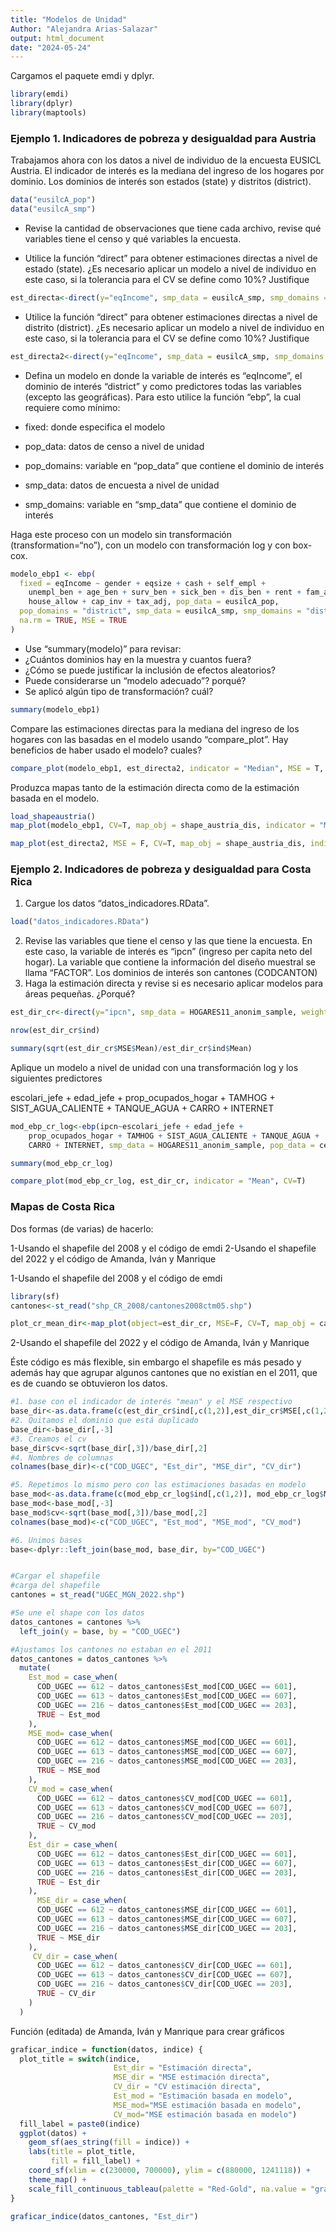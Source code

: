 ```yaml
---
title: "Modelos de Unidad"
Author: "Alejandra Arias-Salazar"
output: html_document
date: "2024-05-24"
---
```


Cargamos el paquete emdi y dplyr.

```r
library(emdi)
library(dplyr)
library(maptools)
```


### Ejemplo 1. Indicadores de pobreza y desigualdad para Austria

Trabajamos ahora con los datos a nivel de individuo de la encuesta EUSICL Austria. El indicador de interés es la mediana del ingreso de los hogares por dominio. Los dominios de interés son estados (state) y distritos (district).


```r
data("eusilcA_pop")
data("eusilcA_smp")
```

+ Revise la cantidad de observaciones que tiene cada archivo, revise qué variables tiene el censo y qué variables la encuesta.

+ Utilice la función "direct" para obtener estimaciones directas a nivel de estado (state). ¿Es necesario aplicar un modelo a nivel de individuo en este caso, si la tolerancia para el CV se define como 10%? Justifique

```r
est_directa<-direct(y="eqIncome", smp_data = eusilcA_smp, smp_domains = "state", weights = "weight", var=T)
```

+ Utilice la función "direct" para obtener estimaciones directas a nivel de distrito (district). ¿Es necesario aplicar un modelo a nivel de individuo en este caso, si la tolerancia para el CV se define como 10%? Justifique

```r
est_directa2<-direct(y="eqIncome", smp_data = eusilcA_smp, smp_domains = "district", weights = "weight", var=T)
```

+ Defina un modelo en donde la variable de interés es "eqIncome", el dominio de interés "district" y como predictores todas las variables (excepto las geográficas). Para esto utilice la función "ebp", la cual requiere como mínimo:

- fixed: donde especifica el modelo
- pop_data: datos de censo a nivel de unidad
- pop_domains: variable en "pop_data" que contiene el dominio de interés
- smp_data: datos de encuesta a nivel de unidad
- smp_domains: variable en "smp_data" que contiene el dominio de interés

Haga este proceso con un modelo sin transformación (transformation="no"), con un modelo con transformación log y con box-cox. 

```r
modelo_ebp1 <- ebp(
  fixed = eqIncome ~ gender + eqsize + cash + self_empl +
    unempl_ben + age_ben + surv_ben + sick_ben + dis_ben + rent + fam_allow +
    house_allow + cap_inv + tax_adj, pop_data = eusilcA_pop,
  pop_domains = "district", smp_data = eusilcA_smp, smp_domains = "district",
  na.rm = TRUE, MSE = TRUE
)
```

+ Use "summary(modelo)" para revisar: 
- ¿Cuántos dominios hay en la muestra y cuantos fuera?
- ¿Cómo se puede justificar la inclusión de efectos aleatorios?
- Puede considerarse un "modelo adecuado"? porqué?
- Se aplicó algún tipo de transformación? cuál?

```r
summary(modelo_ebp1)
```

Compare las estimaciones directas para la mediana del ingreso de los hogares con las basadas en el modelo usando "compare_plot". Hay beneficios de haber usado el modelo? cuales? 

```r
compare_plot(modelo_ebp1, est_directa2, indicator = "Median", MSE = T, CV=T)
```

Produzca mapas tanto de la estimación directa como de la estimación basada en el modelo. 
```r
load_shapeaustria()
map_plot(modelo_ebp1, CV=T, map_obj = shape_austria_dis, indicator = "Median", map_dom_id = "PB")
```
```r
map_plot(est_directa2, MSE = F, CV=T, map_obj = shape_austria_dis, indicator = "Median", map_dom_id = "PB")

```


### Ejemplo 2. Indicadores de pobreza y desigualdad para Costa Rica


1. Cargue los datos "datos_indicadores.RData".
```r
load("datos_indicadores.RData")
```

2. Revise las variables que tiene el censo y las que tiene la encuesta. En este caso, la variable de interés es "ipcn" (ingreso per capita neto del hogar). La variable que contiene la información del diseño muestral se llama "FACTOR". Los dominios de interés son cantones (CODCANTON)
3. Haga la estimación directa y revise si es necesario aplicar modelos para áreas pequeñas. ¿Porqué?


```r
est_dir_cr<-direct(y="ipcn", smp_data = HOGARES11_anonim_sample, weights = "FACTOR", smp_domains = "CODCANTON", var=T)
```

```r
nrow(est_dir_cr$ind)
```


```r
summary(sqrt(est_dir_cr$MSE$Mean)/est_dir_cr$ind$Mean)
```

Aplique un modelo a nivel de unidad con una transformación log y los siguientes predictores


escolari_jefe + edad_jefe + 
prop_ocupados_hogar + TAMHOG + SIST_AGUA_CALIENTE + TANQUE_AGUA + 
CARRO + INTERNET



```r
mod_ebp_cr_log<-ebp(ipcn~escolari_jefe + edad_jefe + 
    prop_ocupados_hogar + TAMHOG + SIST_AGUA_CALIENTE + TANQUE_AGUA + 
    CARRO + INTERNET, smp_data = HOGARES11_anonim_sample, pop_data = censo_anonim_sample, smp_domains = "CODCANTON", pop_domains = "CODCANTON", na.rm = T, MSE=T, transformation = "log")
```

```r
summary(mod_ebp_cr_log)
```





```r
compare_plot(mod_ebp_cr_log, est_dir_cr, indicator = "Mean", CV=T)
```

### Mapas de Costa Rica

Dos formas (de varias) de hacerlo:

1-Usando el shapefile del 2008 y el código de emdi
2-Usando el shapefile del 2022 y el código de Amanda, Iván y Manrique 

1-Usando el shapefile del 2008 y el código de emdi
```r
library(sf)
cantones<-st_read("shp_CR_2008/cantones2008ctm05.shp")
```

```r
plot_cr_mean_dir<-map_plot(object=est_dir_cr, MSE=F, CV=T, map_obj = cantones, indicator="Mean", map_dom_id = "CODNUM")
```

2-Usando el shapefile del 2022 y el código de Amanda, Iván y Manrique 

Éste código es más flexible, sin embargo el shapefile es más pesado y además hay que agrupar algunos cantones que no existían en el 2011, que es de cuando se obtuvieron los datos.

```r
#1. base con el indicador de interés "mean" y el MSE respectivo
base_dir<-as.data.frame(c(est_dir_cr$ind[,c(1,2)],est_dir_cr$MSE[,c(1,2)]))
#2. Quitamos el dominio que está duplicado
base_dir<-base_dir[,-3]
#3. Creamos el cv 
base_dir$cv<-sqrt(base_dir[,3])/base_dir[,2]
#4. Nombres de columnas 
colnames(base_dir)<-c("COD_UGEC", "Est_dir", "MSE_dir", "CV_dir")

#5. Repetimos lo mismo pero con las estimaciones basadas en modelo
base_mod<-as.data.frame(c(mod_ebp_cr_log$ind[,c(1,2)], mod_ebp_cr_log$MSE[,c(1,2)]))
base_mod<-base_mod[,-3]
base_mod$cv<-sqrt(base_mod[,3])/base_mod[,2]
colnames(base_mod)<-c("COD_UGEC", "Est_mod", "MSE_mod", "CV_mod")

#6. Unimos bases
base<-dplyr::left_join(base_mod, base_dir, by="COD_UGEC")


#Cargar el shapefile
#carga del shapefile
cantones = st_read("UGEC_MGN_2022.shp")

#Se une el shape con los datos
datos_cantones = cantones %>% 
  left_join(y = base, by = "COD_UGEC") 

#Ajustamos los cantones no estaban en el 2011
datos_cantones = datos_cantones %>% 
  mutate(
    Est_mod = case_when(
      COD_UGEC == 612 ~ datos_cantones$Est_mod[COD_UGEC == 601],
      COD_UGEC == 613 ~ datos_cantones$Est_mod[COD_UGEC == 607],
      COD_UGEC == 216 ~ datos_cantones$Est_mod[COD_UGEC == 203],
      TRUE ~ Est_mod
    ),
    MSE_mod= case_when(
      COD_UGEC == 612 ~ datos_cantones$MSE_mod[COD_UGEC == 601],
      COD_UGEC == 613 ~ datos_cantones$MSE_mod[COD_UGEC == 607],
      COD_UGEC == 216 ~ datos_cantones$MSE_mod[COD_UGEC == 203],
      TRUE ~ MSE_mod
    ),
    CV_mod = case_when(
      COD_UGEC == 612 ~ datos_cantones$CV_mod[COD_UGEC == 601],
      COD_UGEC == 613 ~ datos_cantones$CV_mod[COD_UGEC == 607],
      COD_UGEC == 216 ~ datos_cantones$CV_mod[COD_UGEC == 203],
      TRUE ~ CV_mod
    ),
    Est_dir = case_when(
      COD_UGEC == 612 ~ datos_cantones$Est_dir[COD_UGEC == 601],
      COD_UGEC == 613 ~ datos_cantones$Est_dir[COD_UGEC == 607],
      COD_UGEC == 216 ~ datos_cantones$Est_dir[COD_UGEC == 203],
      TRUE ~ Est_dir
    ),
      MSE_dir = case_when(
      COD_UGEC == 612 ~ datos_cantones$MSE_dir[COD_UGEC == 601],
      COD_UGEC == 613 ~ datos_cantones$MSE_dir[COD_UGEC == 607],
      COD_UGEC == 216 ~ datos_cantones$MSE_dir[COD_UGEC == 203],
      TRUE ~ MSE_dir
    ),
     CV_dir = case_when(
      COD_UGEC == 612 ~ datos_cantones$CV_dir[COD_UGEC == 601],
      COD_UGEC == 613 ~ datos_cantones$CV_dir[COD_UGEC == 607],
      COD_UGEC == 216 ~ datos_cantones$CV_dir[COD_UGEC == 203],
      TRUE ~ CV_dir
    )
  ) 
```

Función (editada) de Amanda, Iván y Manrique para crear gráficos
```r
graficar_indice = function(datos, indice) {
  plot_title = switch(indice,
                       Est_dir = "Estimación directa",
                       MSE_dir = "MSE estimación directa",
                       CV_dir = "CV estimación directa",
                       Est_mod = "Estimación basada en modelo", 
                       MSE_mod="MSE estimación basada en modelo",
                       CV_mod="MSE estimación basada en modelo")
  fill_label = paste0(indice)
  ggplot(datos) +
    geom_sf(aes_string(fill = indice)) +
    labs(title = plot_title,
         fill = fill_label) +
    coord_sf(xlim = c(230000, 700000), ylim = c(880000, 1241118)) +
    theme_map() +
    scale_fill_continuous_tableau(palette = "Red-Gold", na.value = "gray", labels = scales::number_format(accuracy = 1))
}


```

```r
graficar_indice(datos_cantones, "Est_dir")
```











